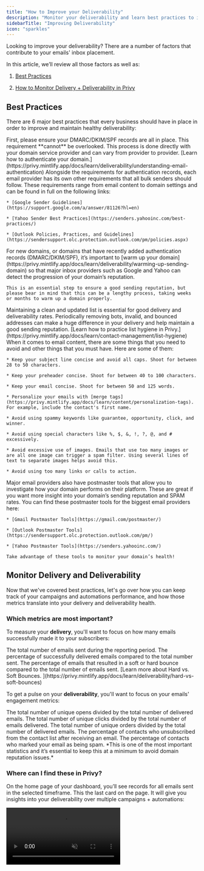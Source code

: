 ```yaml
---
title: "How to Improve your Deliverability"
description: "Monitor your deliverability and learn best practices to improve your inbox placement."
sidebarTitle: "Improving Deliverability"
icon: "sparkles"
---
```


Looking to improve your deliverability? There are a number of factors that contribute to your emails' inbox placement.&#x20;

In this article, we’ll review all those factors as well as:

1. <a href="#best-practices">Best Practices</a>

2. <a href="#monitor-delivery-and-deliverability">How to Monitor Delivery + Deliverability in Privy</a>

## Best Practices

There are 6 major best practices that every business should have in place in order to improve and maintain healthy deliverability:

<AccordionGroup>
  <Accordion title="Authenticate your domain." defaultOpen={false}>
    First, please ensure your DMARC/DKIM/SPF records are all in place. This requirement **cannot** be overlooked. This process is done directly with your domain service provider and can vary from provider to provider. [Learn how to authenticate your domain.](https://privy.mintlify.app/docs/learn/deliverability/understanding-email-authentication)
  </Accordion>

  <Accordion title="Meet email provider requirements." defaultOpen={false}>
    Alongside the requirements for authentication records, each email provider has its own other requirements that all bulk senders should follow. These requirements range from email content to domain settings and can be found in full on the following links:

    * [Google Sender Guidelines](https://support.google.com/a/answer/81126?hl=en)

    * [Yahoo Sender Best Practices](https://senders.yahooinc.com/best-practices/)

    * [Outlook Policies, Practices, and Guidelines](https://sendersupport.olc.protection.outlook.com/pm/policies.aspx)
  </Accordion>

  <Accordion title="Warm up your domain." defaultOpen={false}>
    For new domains, or domains that have recently added authentication records (DMARC/DKIM/SPF), it’s important to [warm up your domain](https://privy.mintlify.app/docs/learn/deliverability/warming-up-sending-domain) so that major inbox providers such as Google and Yahoo can detect the progression of your domain’s reputation.

    This is an essential step to ensure a good sending reputation, but please bear in mind that this can be a lengthy process, taking weeks or months to warm up a domain properly.
  </Accordion>

  <Accordion title="Practice list hygiene." defaultOpen={false}>
    Maintaining a clean and updated list is essential for good delivery and deliverability rates. Periodically removing bots, invalid, and bounced addresses can make a huge difference in your delivery and help maintain a good sending reputation. [Learn how to practice list hygiene in Privy.](https://privy.mintlify.app/docs/learn/contact-management/list-hygiene)
  </Accordion>

  <Accordion title="Be mindful of your email content." defaultOpen={false}>
    When it comes to email content, there are some things that you need to avoid and other things that you must have. Here are some of them:

    * Keep your subject line concise and avoid all caps. Shoot for between 28 to 50 characters.

    * Keep your preheader concise. Shoot for between 40 to 100 characters.

    * Keep your email concise. Shoot for between 50 and 125 words.

    * Personalize your emails with [merge tags](https://privy.mintlify.app/docs/learn/content/personalization-tags). For example, include the contact's first name.

    * Avoid using spammy keywords like guarantee, opportunity, click, and winner.

    * Avoid using special characters like %, $, &, !, ?, @, and # excessively.

    * Avoid excessive use of images. Emails that use too many images or are all one image can trigger a spam filter. Using several lines of text to separate images helps avoid this.

    * Avoid using too many links or calls to action.
  </Accordion>

  <Accordion title="Use postmaster tools." defaultOpen={false}>
    Major email providers also have postmaster tools that allow you to investigate how your domain performs on their platform. These are great if you want more insight into your domain’s sending reputation and SPAM rates. You can find these postmaster tools for the biggest email providers here:

    * [Gmail Postmaster Tools](https://gmail.com/postmaster/)

    * [Outlook Postmaster Tools](https://sendersupport.olc.protection.outlook.com/pm/)

    * [Yahoo Postmaster Tools](https://senders.yahooinc.com/)

    Take advantage of these tools to monitor your domain’s health!
  </Accordion>
</AccordionGroup>

## Monitor Delivery and Deliverability

Now that we've covered best practices, let's go over how you can keep track of your campaigns and automations performance, and how those metrics translate into your delivery and deliverability health.

### Which metrics are most important?

To measure your **delivery**, you'll want to focus on how many emails successfully made it to your subscribers:

<AccordionGroup>
  <Accordion title="Total Sent" defaultOpen={false}>
    The total number of emails sent during the reporting period.
  </Accordion>

  <Accordion title="Delivered" defaultOpen={false}>
    The percentage of successfully delivered emails compared to the total number sent.&#x20;
  </Accordion>

  <Accordion title="Bounced" defaultOpen={false}>
    The percentage of emails that resulted in a soft or hard bounce compared to the total number of emails sent. [Learn more about Hard vs. Soft Bounces. ](https://privy.mintlify.app/docs/learn/deliverability/hard-vs-soft-bounces)
  </Accordion>
</AccordionGroup>

To get a pulse on your **deliverability**, you'll want to focus on your emails' engagement metrics:

<AccordionGroup>
  <Accordion title="Open Rate" defaultOpen={false}>
    The total number of unique opens divided by the total number of delivered emails.&#x20;
  </Accordion>

  <Accordion title="Click Rate" defaultOpen={false}>
    The total number of unique clicks divided by the total number of emails delivered.
  </Accordion>

  <Accordion title="Order Rate" defaultOpen={false}>
    The total number of unique orders divided by the total number of delivered emails.&#x20;
  </Accordion>

  <Accordion title="Unsubscribed" defaultOpen={false}>
    The percentage of contacts who unsubscribed from the contact list after receiving an email.&#x20;
  </Accordion>

  <Accordion title="Spam Rate" defaultOpen={false}>
    The percentage of contacts who marked your email as being spam. *This is one of the most important statistics and it’s essential to keep this at a minimum to avoid domain reputation issues.*
  </Accordion>
</AccordionGroup>

### Where can I find these in Privy?

On the home page of your dashboard, you’ll see records for all emails sent in the selected timeframe. This the last card on the page. It will give you insights into your deliverability over multiple campaigns + automations:

<video autoPlay muted loop playsInline className="dashboard-deliverability-reporting" src="/images/deliverability/find-deliverability-card.mp4" />

To see specific details about individual Campaigns or Automations, you can access them by going to your Campaigns or Automations pages and clicking on a specific email.

<Tip>
  For more detailed information on how to find individual email reporting, check out these guides:

  * [Campaign Reporting](https://privy.mintlify.app/docs/learn/email-campaigns/email-campaign-reporting#delivery-report)

  * [Automation Reporting](https://privy.mintlify.app/docs/learn/automations/automations-reporting#delivery-report)
</Tip>

### Benchmarks

Now that you know where to look for your deliverability numbers, let’s go over the ranges that are considered ideal for each relevant metric:

* **Open rate:** a good open rate stands at between 17% and 28%, though this depends on your store’s industry.

* **Click-through rate (CTR):** A good CTR is between 2% and 5%, but it also depends on your store’s industry.

* **Spam complaints:** 0.1% and below is the ideal number for spam complaints. This would mean that only 1 contact marks your email as spam per 1000 delivered emails.

* **Bounces:** The ideal bounce rate is 2% or lower. Anything between 2% and 5% is worth investigating, and anything over 5% is considered critical and requires immediate action to improve.

* **Unsubscribes/opt-outs:** The ideal number of unsubscribes in a single email should be around 0.5% and below, meaning 5 customers unsubscribe per 1000 delivered emails.
